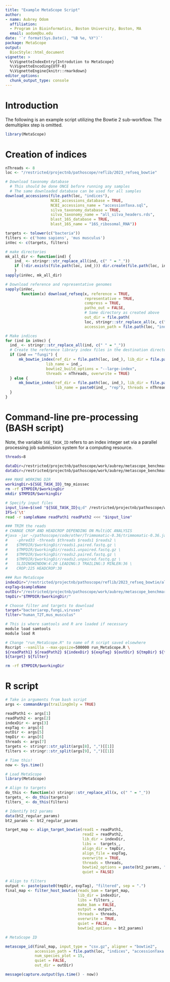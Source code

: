 ```yaml
---
title: "Example MetaScope Script"
author: 
- name: Aubrey Odom
  affiliation: 
  - Program in Bioinformatics, Boston University, Boston, MA
  email: aodom@bu.edu
date: '`r format(Sys.Date(), "%B %e, %Y")`'
package: MetaScope
output: 
  BiocStyle::html_document
vignette: >
  %\VignetteIndexEntry{Introdution to MetaScope}
  %\VignetteEncoding{UTF-8}
  %\VignetteEngine{knitr::rmarkdown}
editor_options: 
  chunk_output_type: console
---
```


# Introduction
The following is an example script utilizing the Bowtie 2 sub-workflow. The demultiplex step is omitted.

```R
library(MetaScope)
```

# Creation of indices

```R
nThreads <- 8
loc <- "/restricted/projectnb/pathoscope/reflib/2023_refseq_bowtie"

# Download taxonomy database
  # This should be done ONCE before running any samples
  # The same downloaded database can be used for all samples
download_accessions(file.path(loc, "indices"),
                    NCBI_accessions_database = TRUE,
                    NCBI_accessions_name = "accessionTaxa.sql",
                    silva_taxonomy_database = TRUE,
                    silva_taxonomy_name = "all_silva_headers.rds",
                    blast_16S_database = TRUE,
                    blast_16S_name = "16S_ribosomal_RNA"))

targets <- tolower(c("bacteria"))
filters <- c('homo sapiens', 'mus musculus')
inVec <- c(targets, filters)

# make directories
mk_all_dir <- function(ind) {
    ind_ <- stringr::str_replace_all(ind, c(" " = "_"))
    if (!dir.exists(file.path(loc, ind_))) dir.create(file.path(loc, ind_))
    }
sapply(inVec, mk_all_dir)

# Download reference and representative genomes
sapply(inVec, 
       function(x) download_refseq(x, reference = TRUE,
                                   representative = TRUE,
                                   compress = TRUE,
                                   patho_out = FALSE,
                                   # Same directory as created above
                                   out_dir = file.path(
                                   loc, stringr::str_replace_all(x, c(" " = "_"))),
                                   accession_path = file.path(loc, "indices", "accessionTaxa.sql")))

# Make indices
for (ind in inVec) {
  ind_ <- stringr::str_replace_all(ind, c(" " = "_"))
  # Create the reference library index files in the destination directory
  if (ind == "fungi") {
      mk_bowtie_index(ref_dir = file.path(loc, ind_), lib_dir = file.path(loc, "all_indices"), 
                  lib_name = ind_,
                  bowtie2_build_options = "--large-index",
                  threads = nThreads, overwrite = TRUE)
  } else {
      mk_bowtie_index(ref_dir = file.path(loc, ind_), lib_dir = file.path(loc, "all_indices"), 
                      lib_name = paste0(ind_, "rep"), threads = nThreads, overwrite = TRUE)
  }
}


```

# Command-line pre-processing (BASH script)

Note, the variable `SGE_TASK_ID` refers to an index integer set via a parallel processing job submission system for a computing resource.

```bash
threads=8

dataDir=/restricted/projectnb/pathoscope/work/aubrey/metascope_benchmarking/miossec_data
dataDir=/restricted/projectnb/pathoscope/work/aubrey/metascope_benchmarking/miossec_data/species_10/abundance_100000/dominance_1

### MAKE WORKING DIR
workingDir=${SGE_TASK_ID}_tmp_miossec
rm -rf $TMPDIR/$workingDir
mkdir $TMPDIR/$workingDir

# Specify input files
input_line=$(sed "${SGE_TASK_ID}q;d" /restricted/projectnb/pathoscope/work/aubrey/metascope_benchmarking/miossec_data/dat_manifest.txt) 
IFS=$'\t'
read -r sampleName readPath1 readPath2 <<< "$input_line"

### TRIM the reads
# CHANGE CROP AND HEADCROP DEPENDING ON MultiQC ANALYSIS
#java -jar ~/pathoscope/code/other/Trimmomatic-0.36/trimmomatic-0.36.jar PE \
#    -phred33 -threads $threads $reads1 $reads2 \
#    $TMPDIR/$workingDir/reads1.paired.fastq.gz \
#    $TMPDIR/$workingDir/reads1.unpaired.fastq.gz \
#    $TMPDIR/$workingDir/reads2.paired.fastq.gz \
#    $TMPDIR/$workingDir/reads2.unpaired.fastq.gz \
#    SLIDINGWINDOW:4:20 LEADING:3 TRAILING:3 MINLEN:36 \
#    CROP:225 HEADCROP:30

### Run MetaScope
indexDir="/restricted/projectnb/pathoscope/reflib/2023_refseq_bowtie/all_indices"
expTag=$sampleName
outDir="/restricted/projectnb/pathoscope/work/aubrey/metascope_benchmarking/refseq2023_output"
tmpDir="$TMPDIR/$workingDir/"

# Choose filter and targets to download
target="bacteriarep,fungi,viruses"
filter="human_T2T,mus_musculus"

# This is where samtools and R are loaded if necessary
module load samtools
module load R

# Change "run_MetaScope.R" to name of R script saved elsewhere
Rscript --vanilla --max-ppsize=500000 run_MetaScope.R \
${readPath1} ${readPath2} ${indexDir} ${expTag} ${outDir} ${tmpDir} ${threads} \
${target} ${filter}

rm -rf $TMPDIR/$workingDir

```

# R script

```R
# Take in arguments from bash script
args <- commandArgs(trailingOnly = TRUE)

readPath1 <- args[1]
readPath2 <- args[2]
indexDir <- args[3]
expTag <- args[4]
outDir <- args[5]
tmpDir <- args[6]
threads <- args[7]
targets <- stringr::str_split(args[8], ",")[[1]]
filters <- stringr::str_split(args[9], ",")[[1]]

# Time this!
now <- Sys.time()

# Load MetaScope
library(MetaScope)

# Align to targets
do_this <- function(x) stringr::str_replace_all(x, c(" " = "_"))
targets_ <- do_this(targets) 
filters_ <- do_this(filters)

# Identify bt2 params
data(bt2_regular_params)
bt2_params <- bt2_regular_params

target_map <- align_target_bowtie(read1 = readPath1,
                                  read2 = readPath2,
                                  lib_dir = indexDir,
                                  libs =  targets_,
                                  align_dir = tmpDir,
                                  align_file = expTag,
                                  overwrite = TRUE,
                                  threads = threads,
                                  bowtie2_options = paste(bt2_params, "-f"),
                                  quiet = FALSE)

# Align to filters
output <- paste(paste0(tmpDir, expTag), "filtered", sep = ".")
final_map <- filter_host_bowtie(reads_bam = target_map,
                                lib_dir = indexDir,
                                libs = filters_,
                                make_bam = FALSE,
                                output = output,
                                threads = threads,
                                overwrite = TRUE,
                                quiet = FALSE,
                                bowtie2_options = bt2_params)

# MetaScope ID

metascope_id(final_map, input_type = "csv.gz", aligner = "bowtie2",
             accession_path = file.path(loc, "indices", "accessionTaxa.sql"),
             num_species_plot = 15,
             quiet = FALSE,
             out_dir = outDir)

message(capture.output(Sys.time() - now))
```
